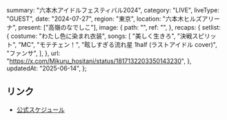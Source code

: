   summary: "六本木アイドルフェスティバル2024",
  category: "LIVE",
  liveType: "GUEST",
  date: "2024-07-27",
  region: "東京",
  location: "六本木ヒルズアリーナ",
  present: ["高嶺のなでしこ"],
  image: {
    path: "",
    ref: "",
  },
  recaps: {
    setlist: {
      costume: "わたし色に染まれ衣装",
      songs: [
        "美しく生きろ",
        "決戦スピリット",
        "MC",
        "モテチェン！",
        "眩しすぎる流れ星 1half (ラストアイドル cover)",
        "ファンサ",
      ],
    },
    url: "https://x.com/Mikuru_hositani/status/1817132203350143230",
  },
  updatedAt: "2025-06-14",
};

## リンク

- [公式スケジュール](https://takanenonadeshiko.jp/?p=2255)

